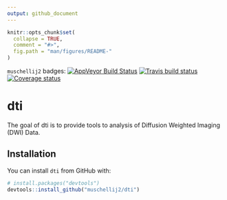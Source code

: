 ```yaml
---
output: github_document
---
```


<!-- README.md is generated from README.Rmd. Please edit that file -->

```r
knitr::opts_chunk$set(
  collapse = TRUE,
  comment = "#>",
  fig.path = "man/figures/README-"
)
```

`muschellij2` badges:
[![AppVeyor Build Status](https://ci.appveyor.com/api/projects/status/github/muschellij2/dti?branch=master&svg=true)](https://ci.appveyor.com/project/muschellij2/dti)
[![Travis build status](https://travis-ci.org/muschellij2/dti.svg?branch=master)](https://travis-ci.org/muschellij2/dti)
[![Coverage status](https://coveralls.io/repos/github/muschellij2/dti/badge.svg)](https://coveralls.io/r/muschellij2/dti?branch=master)

# dti

The goal of dti is to provide tools to analysis of Diffusion Weighted Imaging 
(DWI) Data.

## Installation

You can install `dti` from GitHub with:

```r
# install.packages("devtools")
devtools::install_github("muschellij2/dti")
```
